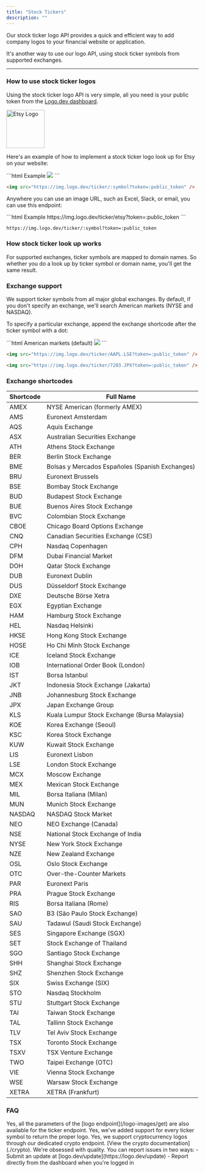 ```yaml
---
title: "Stock Tickers"
description: ""
---
```


Our stock ticker logo API provides a quick and efficient way to add company logos to your financial website or application.

It's another way to use our logo API, using stock ticker symbols from supported exchanges.

---

### How to use stock ticker logos

Using the stock ticker logo API is very simple, all you need is your public token from the [Logo.dev dashboard](https://logo.dev/dashboard).

<Frame caption="https://img.logo.dev/ticker/etsy?token=:public_token">
  <img
    alt="Etsy Logo"
    width="100"
    height="100"
    src="https://img.logo.dev/ticker/etsy?token=live_6a1a28fd-6420-4492-aeb0-b297461d9de2&size=200"
  />
</Frame>

Here's an example of how to implement a stock ticker logo look up for Etsy on your website:

<CodeGroup>
```html Example
<img src="https://img.logo.dev/ticker/etsy?token=:public_token" />
```

```html Format
<img src="https://img.logo.dev/ticker/:symbol?token=:public_token" />
```

</CodeGroup>

Anywhere you can use an image URL, such as Excel, Slack, or email, you can use this endpoint:

<CodeGroup>
```html Example
https://img.logo.dev/ticker/etsy?token=:public_token
```

```html Format
https://img.logo.dev/ticker/:symbol?token=:public_token
```

</CodeGroup>

### How stock ticker look up works

For supported exchanges, ticker symbols are mapped to domain names. So whether you do a look up by ticker symbol or domain name, you'll get the same result.

### Exchange support

We support ticker symbols from all major global exchanges. By default, if you don't specify an exchange, we'll search American markets (NYSE and NASDAQ).

To specify a particular exchange, append the exchange shortcode after the ticker symbol with a dot:

<CodeGroup>
```html American markets (default)
<img src="https://img.logo.dev/ticker/AAPL?token=:public_token" />
```

```html London Stock Exchange
<img src="https://img.logo.dev/ticker/AAPL.LSE?token=:public_token" />
```

```html Tokyo Stock Exchange
<img src="https://img.logo.dev/ticker/7203.JPX?token=:public_token" />
```

</CodeGroup>

### Exchange shortcodes

| Shortcode | Full Name                                       |
| --------- | ----------------------------------------------- |
| AMEX      | NYSE American (formerly AMEX)                   |
| AMS       | Euronext Amsterdam                              |
| AQS       | Aquis Exchange                                  |
| ASX       | Australian Securities Exchange                  |
| ATH       | Athens Stock Exchange                           |
| BER       | Berlin Stock Exchange                           |
| BME       | Bolsas y Mercados Españoles (Spanish Exchanges) |
| BRU       | Euronext Brussels                               |
| BSE       | Bombay Stock Exchange                           |
| BUD       | Budapest Stock Exchange                         |
| BUE       | Buenos Aires Stock Exchange                     |
| BVC       | Colombian Stock Exchange                        |
| CBOE      | Chicago Board Options Exchange                  |
| CNQ       | Canadian Securities Exchange (CSE)              |
| CPH       | Nasdaq Copenhagen                               |
| DFM       | Dubai Financial Market                          |
| DOH       | Qatar Stock Exchange                            |
| DUB       | Euronext Dublin                                 |
| DUS       | Düsseldorf Stock Exchange                       |
| DXE       | Deutsche Börse Xetra                            |
| EGX       | Egyptian Exchange                               |
| HAM       | Hamburg Stock Exchange                          |
| HEL       | Nasdaq Helsinki                                 |
| HKSE      | Hong Kong Stock Exchange                        |
| HOSE      | Ho Chi Minh Stock Exchange                      |
| ICE       | Iceland Stock Exchange                          |
| IOB       | International Order Book (London)               |
| IST       | Borsa Istanbul                                  |
| JKT       | Indonesia Stock Exchange (Jakarta)              |
| JNB       | Johannesburg Stock Exchange                     |
| JPX       | Japan Exchange Group                            |
| KLS       | Kuala Lumpur Stock Exchange (Bursa Malaysia)    |
| KOE       | Korea Exchange (Seoul)                          |
| KSC       | Korea Stock Exchange                            |
| KUW       | Kuwait Stock Exchange                           |
| LIS       | Euronext Lisbon                                 |
| LSE       | London Stock Exchange                           |
| MCX       | Moscow Exchange                                 |
| MEX       | Mexican Stock Exchange                          |
| MIL       | Borsa Italiana (Milan)                          |
| MUN       | Munich Stock Exchange                           |
| NASDAQ    | NASDAQ Stock Market                             |
| NEO       | NEO Exchange (Canada)                           |
| NSE       | National Stock Exchange of India                |
| NYSE      | New York Stock Exchange                         |
| NZE       | New Zealand Exchange                            |
| OSL       | Oslo Stock Exchange                             |
| OTC       | Over-the-Counter Markets                        |
| PAR       | Euronext Paris                                  |
| PRA       | Prague Stock Exchange                           |
| RIS       | Borsa Italiana (Rome)                           |
| SAO       | B3 (São Paulo Stock Exchange)                   |
| SAU       | Tadawul (Saudi Stock Exchange)                  |
| SES       | Singapore Exchange (SGX)                        |
| SET       | Stock Exchange of Thailand                      |
| SGO       | Santiago Stock Exchange                         |
| SHH       | Shanghai Stock Exchange                         |
| SHZ       | Shenzhen Stock Exchange                         |
| SIX       | Swiss Exchange (SIX)                            |
| STO       | Nasdaq Stockholm                                |
| STU       | Stuttgart Stock Exchange                        |
| TAI       | Taiwan Stock Exchange                           |
| TAL       | Tallinn Stock Exchange                          |
| TLV       | Tel Aviv Stock Exchange                         |
| TSX       | Toronto Stock Exchange                          |
| TSXV      | TSX Venture Exchange                            |
| TWO       | Taipei Exchange (OTC)                           |
| VIE       | Vienna Stock Exchange                           |
| WSE       | Warsaw Stock Exchange                           |
| XETRA     | XETRA (Frankfurt)                               |

### FAQ

<AccordionGroup>
  <Accordion title="Can I change the size or image format?">
    Yes, all the parameters of the [logo endpoint](/logo-images/get) are also
    available for the ticker endpoint.
  </Accordion>
  <Accordion title="Does this support ETFs and other security types?">
    Yes, we've added support for every ticker symbol to return the proper logo.
  </Accordion>
  <Accordion title="Do you support crypto?">
    Yes, we support cryptocurrency logos through our dedicated crypto endpoint.
    [View the crypto documentation](./crypto).
  </Accordion>
  <Accordion title="What if I find a missing or wrong ticker logo?">
    We're obsessed with quality. You can report issues in two ways: - Submit an
    update at [logo.dev/update](https://logo.dev/update) - Report directly from
    the dashboard when you're logged in
  </Accordion>
</AccordionGroup>
